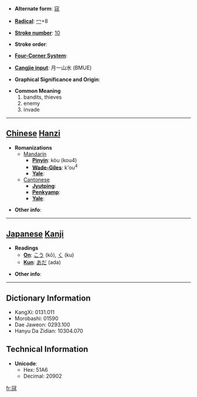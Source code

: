 * '''Alternate form''': [[寇]]

* '''[[Wiktionary:Chinese radical index| Radical]]''': [[Wiktionary:Chinese radical index 冖|冖]]+8

* '''[[Wiktionary:Chinese total strokes index|Stroke number]]''': [[Wiktionary:Chinese total strokes index 10|10]]

* '''Stroke order''': 

* '''[[Wiktionary:Chinese four corner index|Four-Corner System]]''': 

* '''[[Wiktionary:Chinese Cangjie index|Cangjie input]]''': 月一山水 (BMUE)

* '''Graphical Significance and Origin''': 

* '''Common Meaning'''
*#bandits, thieves
*# enemy
*# invade


----

== [[Chinese]] [[Hanzi]] ==

* '''Romanizations'''
** [[Mandarin]]
*** '''[[Pinyin]]''': kòu (kou4)
*** '''[[Wade-Giles]]''': k'ou<sup>4</sup>
*** '''[[Yale]]''': 
**[[Cantonese]]
***'''[[Jyutping]]''':
***'''[[Penkyamp]]''': 
***'''[[Yale]]''': 

* '''Other info''': 

----

== [[Japanese]] [[Kanji]] ==

* '''Readings'''
** '''[[On]]''': [[こう]] (kō), [[く]] (ku)
** '''[[Kun]]''': [[あだ]] (ada)

* '''Other info''':  

----

== Dictionary Information ==

* KangXi: 0131.011
* Morobashi: 01590
* Dae Jaweon: 0293.100
* Hanyu Da Zidian: 10304.070

== Technical Information ==

* '''Unicode''':
** Hex: 51A6
** Decimal: 20902

[[fr:冦]]